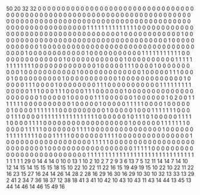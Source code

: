 50 20
32 32
0 0 0 0 0 0 0 0 0 0 0 0 0 0 0 0 0 0 0 0 0 0 0 0 0 0 0 0 0 0 0 0 0 0 0 0 0 0 0 0 0 0 0 0 0 0 0 0 0 0 
0 0 0 0 0 0 0 0 0 0 0 0 0 0 0 0 0 0 0 0 0 0 0 0 0 0 0 0 0 0 0 0 0 0 0 0 0 0 0 0 0 0 0 0 0 0 0 0 0 0 
0 0 0 0 0 0 0 0 0 0 0 0 0 0 0 0 0 0 0 0 0 0 0 0 0 0 0 0 1 1 1 1 1 1 1 1 1 1 1 1 1 1 0 0 0 0 0 0 0 0 
0 0 0 0 0 0 0 0 0 0 0 0 0 0 0 0 0 0 0 0 0 0 0 0 0 0 0 0 1 0 0 0 0 0 0 0 0 0 0 0 0 1 0 0 0 0 0 0 0 0 
0 0 0 0 0 0 0 0 0 0 0 0 0 0 0 0 0 0 0 0 0 0 0 0 0 0 0 0 1 0 0 0 0 0 0 0 0 0 0 0 0 1 0 0 0 0 0 0 0 0 
0 0 0 0 0 0 0 0 0 0 0 0 0 0 0 0 0 0 0 0 0 0 0 0 0 0 0 0 1 0 0 0 0 0 0 0 0 0 0 0 0 1 0 0 0 0 0 0 0 0 
0 0 0 1 1 1 1 1 1 1 1 1 1 1 0 0 0 0 0 0 0 0 0 0 0 0 0 0 1 0 0 0 0 0 0 0 0 0 0 0 0 1 0 0 0 0 0 0 0 0 
0 0 1 1 1 1 1 1 1 1 1 1 1 1 1 0 0 0 0 0 0 0 0 0 0 0 0 0 1 0 0 0 0 0 1 1 1 0 0 0 0 1 0 0 0 0 0 0 0 0 
0 0 1 0 0 0 0 0 0 0 0 0 0 0 1 0 0 0 0 0 0 0 0 0 0 0 0 0 1 0 0 0 0 0 1 1 1 0 0 0 0 1 0 0 0 0 0 0 0 0 
0 0 1 0 0 0 0 0 0 0 0 0 0 0 1 0 0 0 0 0 0 0 0 0 0 0 0 0 1 0 0 0 0 0 1 1 1 0 0 0 0 1 0 0 0 0 0 0 0 0 
1 1 1 0 0 0 0 0 0 0 0 0 0 0 1 1 1 1 1 1 1 1 1 0 0 0 0 0 1 1 1 0 0 0 1 1 1 0 0 0 0 1 1 1 0 0 0 0 0 0 
1 0 0 0 0 0 0 0 0 0 0 0 0 0 0 0 0 0 0 0 0 0 1 0 0 0 0 0 1 0 0 0 0 0 1 1 1 0 0 0 0 0 0 1 0 0 0 0 0 0 
1 0 2 0 0 1 1 1 1 1 1 1 0 0 0 0 0 0 0 0 0 0 1 0 0 0 0 0 1 0 0 0 0 0 1 1 1 1 1 0 0 0 0 1 0 0 0 0 0 0 
1 0 0 0 0 1 1 1 1 1 1 1 0 0 0 0 0 0 0 0 0 0 1 0 0 0 0 0 1 0 0 0 1 1 1 1 1 1 1 0 0 0 0 1 1 1 0 0 0 0 
1 1 1 1 1 1 1 1 1 1 1 1 1 1 1 1 0 0 0 0 0 0 1 0 1 1 1 0 1 0 0 0 0 0 1 1 1 1 1 0 0 0 0 1 1 1 1 0 0 0 
0 0 0 0 0 0 0 0 0 0 0 0 0 0 0 1 0 0 0 0 0 0 1 1 1 1 1 1 1 0 0 0 0 0 1 1 1 1 1 0 0 0 0 0 0 0 1 1 1 1 
0 0 0 0 0 0 0 0 0 0 0 0 0 0 0 1 0 0 0 0 0 0 1 1 1 1 1 1 1 1 1 0 0 0 1 1 1 1 1 0 0 0 0 0 0 0 1 1 1 1 
0 0 0 0 0 0 0 0 0 0 0 0 0 0 0 1 0 0 0 0 0 0 0 0 0 0 0 0 0 0 0 0 0 0 1 1 1 1 1 0 0 0 0 0 0 0 0 0 0 0 
0 0 0 0 0 0 0 0 0 0 0 0 0 0 0 1 0 0 0 0 0 0 0 0 0 0 0 0 0 0 0 0 0 0 1 1 1 1 1 0 0 0 0 0 0 0 0 0 0 0 
0 0 0 0 0 0 0 0 0 0 0 0 0 0 0 1 1 1 1 1 1 1 1 1 1 1 1 1 1 1 1 1 1 1 1 1 1 1 1 1 1 1 1 1 1 1 1 1 1 1
29
0 14 4 14
0 10 0 13
1 10 2 10
2 7 2 9
3 6 13 7
5 12 11 14
14 7 14 10
12 14 15 14
15 15 15 18
15 10 22 10
22 11 22 16
15 19 49 19
15 10 22 10
22 11 22 16
23 15 27 16
24 14 26 14
28 2 28 16
29 16 30 16
29 10 30 10
32 13 33 13
29 2 41 2
34 7 36 18
37 12 38 18
41 3 41 10
42 10 43 10
43 11 43 14
44 13 45 13
44 14 46 14
46 15 49 16